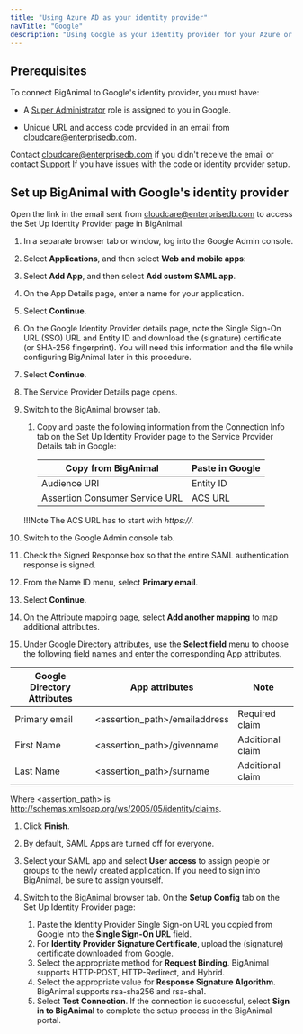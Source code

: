```yaml
---
title: "Using Azure AD as your identity provider"
navTitle: "Google"
description: "Using Google as your identity provider for your Azure or AWS account"
---
```


## Prerequisites

To connect BigAnimal to Google's identity provider, you must have:
- A [Super Administrator](https://support.google.com/a/answer/2405986#super_admin) role is assigned to you in Google.

- Unique URL and access code provided in an email from cloudcare@enterprisedb.com. 

 Contact [cloudcare@enterprisedb.com](mailto:cloudcare@enterprisedb.com) if you didn't receive the email or contact [Support](/biganimal/release/overview/support) If you have issues with the code or identity provider setup.

## Set up BigAnimal with Google's identity provider 

Open the link in the email sent from cloudcare@enterprisedb.com to access the Set Up Identity Provider page in BigAnimal. 

1. In a separate browser tab or window, log into the Google Admin console. 
1. Select **Applications**, and then select **Web and mobile apps**: 
1. Select **Add App**, and then select **Add custom SAML app**.
1. On the App Details page, enter a name for your application.
1. Select **Continue**.
1. On the Google Identity Provider details page, note the Single Sign-On URL (SSO) URL and Entity ID and download the (signature) certificate (or SHA-256 fingerprint). You will need this information and the file while configuring BigAnimal later in this procedure.
1. Select **Continue**.
1. The Service Provider Details page opens.
1. Switch to the BigAnimal browser tab. 
     1. Copy and paste the following information from the Connection Info tab on the Set Up Identity Provider page to the Service Provider Details tab in Google:

        | Copy from BigAnimal            | Paste in Google             |
        | ------------------------------ | --------------------------- |
        | Audience URI                   | Entity ID                   |
        | Assertion Consumer Service URL | ACS URL                     |

     !!!Note
         The ACS URL has to start with *https://*.

1. Switch to the Google Admin console tab.

1. Check the Signed Response box so that the entire SAML authentication response is signed.

1. From the Name ID menu, select **Primary email**. 

1. Select **Continue**.

1. On the Attribute mapping page, select **Add another mapping** to map additional attributes. 

1. Under Google Directory attributes, use the **Select field** menu to choose the following field names and enter the corresponding App attributes.
    
 | Google Directory Attributes      | App attributes                                      | Note             |
 |----------------------------------|-----------------------------------------------------|------------------|
 | Primary email                    | &lt;assertion_path>/emailaddress                    | Required claim   |
 | First Name                       | &lt;assertion_path>/givenname                       | Additional claim |
 | Last Name                        | &lt;assertion_path>/surname                         | Additional claim |
    
 Where &lt;assertion_path> is http://schemas.xmlsoap.org/ws/2005/05/identity/claims. 


1. Click **Finish**.

1. By default, SAML Apps are turned off for everyone.

1. Select your SAML app and select **User access** to assign people or groups to the newly created application. If you need to sign into BigAnimal, be sure to assign yourself. 

1. Switch to the BigAnimal browser tab. On the **Setup Config** tab on the Set Up Identity Provider page: 
      1. Paste the Identity Provider Single Sign-on URL you copied from Google into the **Single Sign-On URL** field. 
      1. For **Identity Provider Signature Certificate**, upload the (signature) certificate downloaded from Google. 
      1. Select the appropriate method for **Request Binding**. BigAnimal supports HTTP-POST, HTTP-Redirect, and Hybrid. 
      1. Select the appropriate value for **Response Signature Algorithm**. BigAnimal supports rsa-sha256 and rsa-sha1. 
      1. Select **Test Connection**. If the connection is successful, select **Sign in to BigAnimal** to complete the setup process in the BigAnimal portal.
